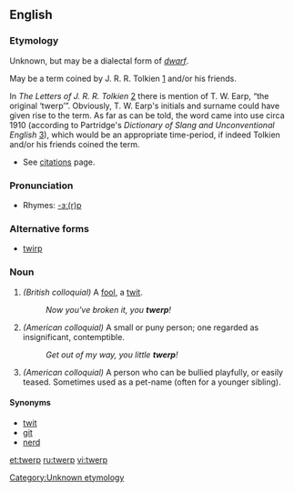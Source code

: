 ==English==

===Etymology===
Unknown, but may be a dialectal form of ''[[dwarf]]''.

May be a term coined by J. R. R. Tolkien [http://en.wikipedia.org/wiki/JRR_Tolkein] and/or his friends.

In ''The Letters of J. R. R. Tolkien'' [http://en.wikipedia.org/wiki/The_Letters_of_J._R._R._Tolkien] there is mention of T. W. Earp, “the original ‘twerp’”.  Obviously, T. W. Earp's initials and surname could have given rise to the term. As far as can be told, the word came into use circa 1910 (according to Partridge's ''Dictionary of Slang and Unconventional English'' [http://en.wikipedia.org/wiki/Eric_Partridge]), which would be an appropriate time-period, if indeed Tolkien and/or his friends coined the term.
* See [[Citations:twerp|citations]] page.

===Pronunciation===
*Rhymes: [[Rhymes:English:-ɜː(r)p|-ɜː(r)p]]

===Alternative forms===
*[[twirp]]

===Noun===
{{en-noun}}

#''(British colloquial)'' A [[fool]], a [[twit]].
#:''Now you've broken it, you '''twerp'''!''
#''(American colloquial)'' A small or puny person; one regarded as insignificant, contemptible.
#:''Get out of my way, you little '''twerp'''!''
#''(American colloquial)'' A person who can be bullied playfully, or easily teased. Sometimes used as a pet-name (often for a younger sibling).

====Synonyms====
*[[twit]]
*[[git]]
*[[nerd]]

[[Category:Unknown etymology]]<!--SOED-->

[[et:twerp]]
[[ru:twerp]]
[[vi:twerp]]